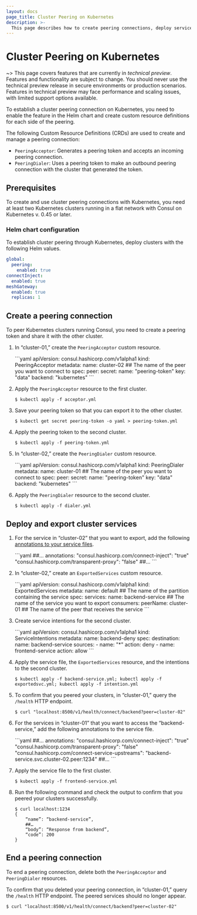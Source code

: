 ```yaml
---
layout: docs
page_title: Cluster Peering on Kubernetes
description: >-
  This page describes how to create peering connections, deploy services, export cluster services, and end peering connections for Consul cluster peering using Kubernetes (K8s).
---
```


# Cluster Peering on Kubernetes

~> This page covers features that are currently in _technical preview_. Features and functionality are subject to change. You should never use the technical preview release in secure environments or production scenarios. Features in technical preview may face performance and scaling issues, with limited support options available.

To establish a cluster peering connection on Kubernetes, you need to enable the feature in the Helm chart and create custom resource definitions for each side of the peering.

The following Custom Resource Definitions (CRDs) are used to create and manage a peering connection:

- `PeeringAcceptor`: Generates a peering token and accepts an incoming peering connection.
- `PeeringDialer`: Uses a peering token to make an outbound peering connection with the cluster that generated the token.

## Prerequisites

To create and use cluster peering connections with Kubernetes, you need at least two Kubernetes clusters running in a flat network with Consul on Kubernetes v. 0.45 or later.

### Helm chart configuration
To establish cluster peering through Kubernetes, deploy clusters with the following Helm values.

```yaml
global:
  peering:
    enabled: true
connectInject:
  enabled: true
meshGateway:
  enabled: true
  replicas: 1
```

## Create a peering connection

To peer Kubernetes clusters running Consul, you need to create a peering token and share it with the other cluster.

1. In “cluster-01,” create the `PeeringAcceptor` custom resource.

    <CodeBlockConfig filename="acceptor.yml">
    ```yaml
    apiVersion: consul.hashicorp.com/v1alpha1
    kind: PeeringAcceptor
    metadata:
      name: cluster-02 ## The name of the peer you want to connect to
    spec:
      peer:
        secret:
          name: "peering-token"
          key: "data"
          backend: "kubernetes"
    ```
    </CodeBlockConfig>

1. Apply the `PeeringAcceptor` resource to the first cluster.

    ```shell-session
    $ kubectl apply -f acceptor.yml
    ````

1. Save your peering token so that you can export it to the other cluster.

    ```shell-session
    $ kubectl get secret peering-token -o yaml > peering-token.yml
    ```

1. Apply the peering token to the second cluster.

    ```shell-session
    $ kubectl apply -f peering-token.yml
    ```

1. In “cluster-02,” create the `PeeringDialer` custom resource.

    <CodeBlockConfig filename="dialer.yml">
    ```yaml
    apiVersion: consul.hashicorp.com/v1alpha1
    kind: PeeringDialer
    metadata:
      name: cluster-01 ## The name of the peer you want to connect to
    spec:
      peer:
        secret:
          name: "peering-token"
          key: "data"
          backend: "kubernetes"
    ```
    </CodeBlockConfig>

1. Apply the `PeeringDialer` resource to the second cluster.

    ```shell-session
    $ kubectl apply -f dialer.yml
    ```

## Deploy and export cluster services

1. For the service in “cluster-02” that you want to export, add the following [annotations to your service files](/docs/k8s/annotations-and-labels#consul-hashicorp-com-connect-service-upstreams).

    <CodeBlockConfig filename="backend-service.yml">
    ```yaml
    ##…
    annotations:
      "consul.hashicorp.com/connect-inject": "true"
      "consul.hashicorp.com/transparent-proxy": "false"
    ##…
    ```
    </CodeBlockConfig>

1. In “cluster-02,” create an `ExportedServices` custom resource.

    <CodeBlockConfig filename="exportedsvc.yml">
    ```yaml
    apiVersion: consul.hashicorp.com/v1alpha1
    kind: ExportedServices
    metadata:
      name: default ## The name of the partition containing the service
    spec:
      services:
        name: backend-service ## The name of the service you want to export
        consumers:
          peerName: cluster-01 ## The name of the peer that receives the service
    ```

1. Create service intentions for the second cluster.

    <CodeBlockConfig filename="intention.yml">
    ```yaml
    apiVersion: consul.hashicorp.com/v1alpha1
    kind: ServiceIntentions
    metadata:
      name: backend-deny
    spec:
      destination:
        name: backend-service
      sources:
       - name: "*"
         action: deny
       - name: frontend-service
         action: allow
    ```
    </CodeBlockConfig>

1. Apply the service file, the `ExportedServices` resource, and the intentions to the second cluster.

    ```shell-session
    $ kubectl apply -f backend-service.yml; kubectl apply -f exportedsvc.yml; kubectl apply -f intention.yml
    ```

1. To confirm that you peered your clusters, in “cluster-01,” query the `/health` HTTP endpoint.

    ```shell-session
    $ curl "localhost:8500/v1/health/connect/backend?peer=cluster-02"
    ```

1. For the services in “cluster-01” that you want to access the “backend-service,” add the following annotations to the service file.

    <CodeBlockConfig filename="frontend-service.yml">
    ```yaml
    ##…
    annotations:
      "consul.hashicorp.com/connect-inject": "true"
      "consul.hashicorp.com/transparent-proxy": "false"
      "consul.hashicorp.com/connect-service-upstreams": "backend-service.svc.cluster-02.peer:1234"
    ##…
    ```
    </CodeBlockConfig>

1. Apply the service file to the first cluster.

    ```shell-session
    $ kubectl apply -f frontend-service.yml
    ```

1. Run the following command and check the output to confirm that you peered your clusters successfully.

    ```shell-session
    $ curl localhost:1234
    {
        “name”: “backend-service”,
        ##…
        “body”: “Response from backend”,
        “code”: 200
    }
    ```

## End a peering connection

To end a peering connection, delete both the `PeeringAcceptor` and `PeeringDialer` resources.

To confirm that you deleted your peering connection, in “cluster-01,” query the `/health` HTTP endpoint. The peered services should no longer appear.

```shell-session
$ curl "localhost:8500/v1/health/connect/backend?peer=cluster-02"
```
